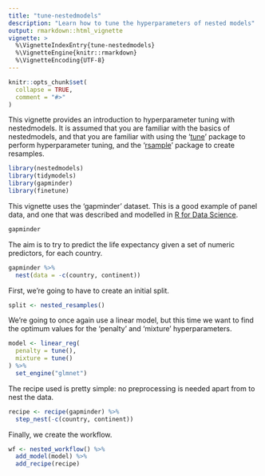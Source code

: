 ```yaml
---
title: "tune-nestedmodels"
description: "Learn how to tune the hyperparameters of nested models"
output: rmarkdown::html_vignette
vignette: >
  %\VignetteIndexEntry{tune-nestedmodels}
  %\VignetteEngine{knitr::rmarkdown}
  %\VignetteEncoding{UTF-8}
---
```


```r
knitr::opts_chunk$set(
  collapse = TRUE,
  comment = "#>"
)
```

This vignette provides an introduction to hyperparameter tuning with nestedmodels. It is assumed that you are familiar with the basics of nestedmodels, and that you are familiar with using the '[tune](https://tune.tidymodels.org)' package to perform hyperparameter tuning, and the '[rsample](https://rsample.tidymodels.org)' package to create resamples.

```r
library(nestedmodels)
library(tidymodels)
library(gapminder)
library(finetune)
```

This vignette uses the 'gapminder' dataset. This is a good example of panel data, and one that was described and modelled in [R for Data Science](https://r4ds.had.co.nz/many-models.html#gapminder).

```r
gapminder
```

The aim is to try to predict the life expectancy given a set of numeric predictors, for each country.

```r
gapminder %>%
  nest(data = -c(country, continent))
```

First, we're going to have to create an initial split.

```r
split <- nested_resamples()
```


We're going to once again use a linear model, but this time we want to find the optimum values for the 'penalty' and 'mixture' hyperparameters.

```r
model <- linear_reg(
  penalty = tune(), 
  mixture = tune()
) %>%
  set_engine("glmnet")
```

The recipe used is pretty simple: no preprocessing is needed apart from to nest the data.

```r
recipe <- recipe(gapminder) %>%
  step_nest(-c(country, continent))
```

Finally, we create the workflow.

```r
wf <- nested_workflow() %>%
  add_model(model) %>%
  add_recipe(recipe)
```


